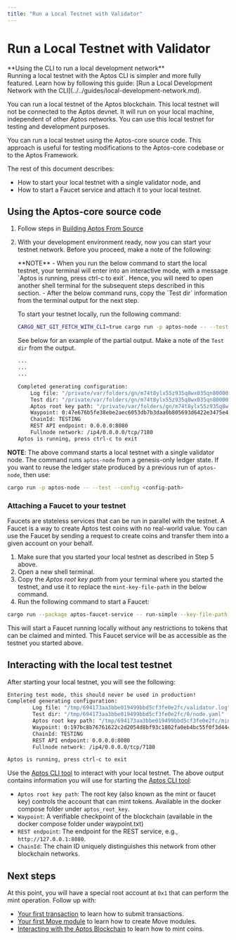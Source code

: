 ```yaml
---
title: "Run a Local Testnet with Validator"
---
```



# Run a Local Testnet with Validator

<Callout type="info">
**Using the CLI to run a local development network** <br />
Running a local testnet with the Aptos CLI is simpler and more fully featured. Learn how by following this guide: [Run a Local Development Network with the CLI](../../guides/local-development-network.md).
</Callout>

You can run a local testnet of the Aptos blockchain. This local testnet will not be connected to the Aptos devnet. It will run on your local machine, independent of other Aptos networks. You can use this local testnet for testing and development purposes.

You can run a local testnet using the Aptos-core source code. This approach is useful for testing modifications to the Aptos-core codebase or to the Aptos Framework.

The rest of this document describes:

- How to start your local testnet with a single validator node, and
- How to start a Faucet service and attach it to your local testnet.

## Using the Aptos-core source code

1. Follow steps in [Building Aptos From Source](../../guides/building-from-source.md)

2. With your development environment ready, now you can start your testnet network. Before you proceed, make a note of the following:

   <Callout type="info">
   **NOTE**
   - When you run the below command to start the local testnet, your terminal will enter into an interactive mode, with a message `Aptos is running, press ctrl-c to exit`. Hence, you will need to open another shell terminal for the subsequent steps described in this section.
   - After the below command runs, copy the `Test dir` information from the terminal output for the next step.
   </Callout>

   To start your testnet locally, run the following command:

   ```bash filename="Terminal"
   CARGO_NET_GIT_FETCH_WITH_CLI=true cargo run -p aptos-node -- --test
   ```

   See below for an example of the partial output. Make a note of the `Test dir` from the output.

   ```bash filename="Terminal"
   ...
   ...
   ...

   Completed generating configuration:
       Log file: "/private/var/folders/gn/m74t8ylx55z935q8wx035qn80000gn/T/b3adc18c144bfcc78a1541953893bc1c/validator.log"
       Test dir: "/private/var/folders/gn/m74t8ylx55z935q8wx035qn80000gn/T/b3adc18c144bfcc78a1541953893bc1c/0/node.yaml"
       Aptos root key path: "/private/var/folders/gn/m74t8ylx55z935q8wx035qn80000gn/T/b3adc18c144bfcc78a1541953893bc1c/mint.key"
       Waypoint: 0:47e676b5fe38ebe2aec6053db7b3daa0b805693d6422e3475e46e89499464ecf
       ChainId: TESTING
       REST API endpoint: 0.0.0.0:8080
       Fullnode network: /ip4/0.0.0.0/tcp/7180
   Aptos is running, press ctrl-c to exit
   ```

**NOTE**: The above command starts a local testnet with a single validator node. The command runs `aptos-node` from a genesis-only ledger state. If you want to reuse the ledger state produced by a previous run of `aptos-node`, then use:

```bash filename="Terminal"
cargo run -p aptos-node -- --test --config <config-path>
```

### Attaching a Faucet to your testnet

Faucets are stateless services that can be run in parallel with the testnet. A Faucet is a way to create Aptos test coins with no real-world value. You can use the Faucet by sending a request to create coins and transfer them into a given account on your behalf.

1. Make sure that you started your local testnet as described in Step 5 above.
2. Open a new shell terminal.
3. Copy the _Aptos root key path_ from your terminal where you started the testnet, and use it to replace the `mint-key-file-path` in the below command.
4. Run the following command to start a Faucet:

```bash filename="Terminal"
cargo run --package aptos-faucet-service -- run-simple --key-file-path "/tmp/694173aa3bbe019499bbd5cf3fe0e2fc/mint.key" --node-url http://127.0.0.1:8080 --chain-id TESTING
```

This will start a Faucet running locally without any restrictions to tokens that can be claimed and minted. This Faucet service will be as accessible as the testnet you started above.

## Interacting with the local test testnet

After starting your local testnet, you will see the following:

```bash filename="Terminal"
Entering test mode, this should never be used in production!
Completed generating configuration:
        Log file: "/tmp/694173aa3bbe019499bbd5cf3fe0e2fc/validator.log"
        Test dir: "/tmp/694173aa3bbe019499bbd5cf3fe0e2fc/0/node.yaml"
        Aptos root key path: "/tmp/694173aa3bbe019499bbd5cf3fe0e2fc/mint.key"
        Waypoint: 0:197bc8b76761622c2d2054d8bf93c1802fa0eb4bc55f0f3d4442878fdecc297f
        ChainId: TESTING
        REST API endpoint: 0.0.0.0:8080
        Fullnode network: /ip4/0.0.0.0/tcp/7180

Aptos is running, press ctrl-c to exit
```

Use the [Aptos CLI tool](../../tools/aptos-cli/install-cli/index.md) to interact with your local testnet. The above output contains information you will use for starting the [Aptos CLI tool](../../tools/aptos-cli/use-cli/use-aptos-cli.md):

- `Aptos root key path`: The root key (also known as the mint or faucet key) controls the account that can mint tokens. Available in the docker compose folder under `aptos_root_key`.
- `Waypoint`: A verifiable checkpoint of the blockchain (available in the docker compose folder under waypoint.txt)
- `REST endpoint`: The endpoint for the REST service, e.g., `http://127.0.0.1:8080`.
- `ChainId`: The chain ID uniquely distinguishes this network from other blockchain networks.

## Next steps

At this point, you will have a special root account at `0x1` that can perform the mint operation. Follow up with:

- [Your first transaction](../../tutorials/first-transaction.md) to learn how to submit transactions.
- [Your first Move module](../../tutorials/first-move-module.md) to learn how to create Move modules.
- [Interacting with the Aptos Blockchain](../../tutorials/first-coin.md) to learn how to mint coins.
